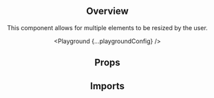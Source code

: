 



<Header pageTitle="Resizable Elements" overview="A way to provide resizing." />

<Section>

## Overview

This component allows for multiple elements to be resized by the user.

<Playground {...playgroundConfig} />

</Section>

<Section>

## Props

<PropsTable component="ResizableElements" metadata={metadata} />

</Section>

<Section>

## Imports

<Imports
  module={ResizableElementsExports}
  path="@datacamp/waffles-resizable-elements"
/>

</Section>
